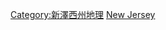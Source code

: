 {{Commonscat|Rivers of New Jersey}}

[[Category:新澤西州地理|Category:新澤西州地理]]
[[Category:美國各州河流|New Jersey]]